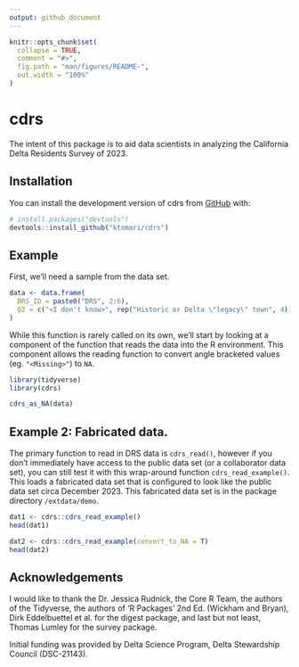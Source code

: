 ```yaml
---
output: github_document
---
```


<!-- README.md is generated from README.Rmd. Please edit that file -->

```r
knitr::opts_chunk$set(
  collapse = TRUE,
  comment = "#>",
  fig.path = "man/figures/README-",
  out.width = "100%"
)
```

# cdrs

<!-- badges: start -->
<!-- badges: end -->

The intent of this package is to aid data scientists in analyzing the California Delta Residents Survey of 2023. 

## Installation

You can install the development version of cdrs from [GitHub](https://github.com/) with:

``` r
# install.packages("devtools")
devtools::install_github("ktomari/cdrs")
```

## Example

First, we'll need a sample from the data set.

```r
data <- data.frame(
  DRS_ID = paste0("DRS", 2:6),
  Q2 = c("<I don't know>", rep("Historic or Delta \"legacy\" town", 4))
)
```

While this function is rarely called on its own, we'll start by looking at a component of the function that reads the data into the R environment. This component allows the reading function to convert angle bracketed values (eg. `"<Missing>"`) to `NA`.

```r
library(tidyverse)
library(cdrs)

cdrs_as_NA(data)
```

## Example 2: Fabricated data.

The primary function to read in DRS data is `cdrs_read()`, however if you don't immediately have access to the public data set (or a collaborator data set), you can still test it with this wrap-around function `cdrs_read_example()`. This loads a fabricated data set that is configured to look like the public data set circa December 2023. This fabricated data set is in the package directory `/extdata/demo`.

```r
dat1 <- cdrs::cdrs_read_example()
head(dat1)
```


```r
dat2 <- cdrs::cdrs_read_example(convert_to_NA = T)
head(dat2)
```

## Acknowledgements

I would like to thank the Dr. Jessica Rudnick, the Core R Team, the authors of the Tidyverse, the authors of 'R Packages' 2nd Ed. (Wickham and Bryan), Dirk Eddelbuettel et al. for the digest package, and last but not least, Thomas Lumley for the survey package.

Initial funding was provided by Delta Science Program, Delta Stewardship Council (DSC-21143).
